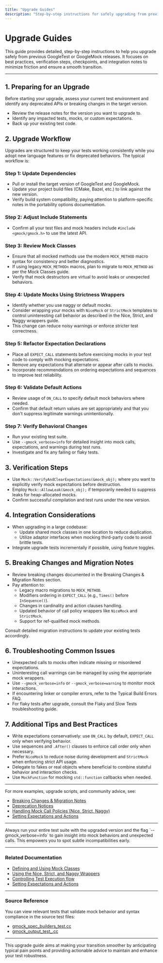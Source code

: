 ```yaml
---
title: "Upgrade Guides"
description: "Step-by-step instructions for safely upgrading from previous GoogleTest or GoogleMock releases. Includes checkpoints, verification steps, and integration notes for minimizing friction during upgrades."
---
```


# Upgrade Guides

This guide provides detailed, step-by-step instructions to help you upgrade safely from previous GoogleTest or GoogleMock releases. It focuses on best practices, verification steps, checkpoints, and integration notes to minimize friction and ensure a smooth transition.

---

## 1. Preparing for an Upgrade

Before starting your upgrade, assess your current test environment and identify any deprecated APIs or breaking changes in the target version.

- Review the release notes for the version you want to upgrade to.
- Identify any impacted tests, mocks, or custom expectations.
- Back up your existing test code.

## 2. Upgrade Workflow

Upgrades are structured to keep your tests working consistently while you adopt new language features or fix deprecated behaviors. The typical workflow is:

### Step 1: Update Dependencies

- Pull or install the target version of GoogleTest and GoogleMock.
- Update your project build files (CMake, Bazel, etc.) to link against the new version.
- Verify build system compatibility, paying attention to platform-specific notes in the portability options documentation.

### Step 2: Adjust Include Statements

- Confirm all your test files and mock headers include `#include <gmock/gmock.h>` to use the latest API.

### Step 3: Review Mock Classes

- Ensure that all mocked methods use the modern `MOCK_METHOD` macro syntax for consistency and better diagnostics.
- If using legacy `MOCK_METHODn` macros, plan to migrate to `MOCK_METHOD` as per the Mock Classes guide.
- Verify that mock destructors are virtual to avoid leaks or unexpected behaviors.

### Step 4: Update Mocks Using Strictness Wrappers

- Identify whether you use naggy or default mocks.
- Consider wrapping your mocks with `NiceMock` or `StrictMock` templates to control uninteresting call behavior as described in the Nice, Strict, and Naggy wrappers guide.
- This change can reduce noisy warnings or enforce stricter test correctness.

### Step 5: Refactor Expectation Declarations

- Place all `EXPECT_CALL` statements before exercising mocks in your test code to comply with mocking expectations.
- Remove any expectations that alternate or appear after calls to mocks.
- Incorporate recommendations on ordering expectations and sequences to improve test reliability.

### Step 6: Validate Default Actions

- Review usage of `ON_CALL` to specify default mock behaviors where needed.
- Confirm that default return values are set appropriately and that you don't suppress legitimate warnings unintentionally.

### Step 7: Verify Behavioral Changes

- Run your existing test suite.
- Use `--gmock_verbose=info` for detailed insight into mock calls, expectations, and warnings during test runs.
- Investigate and fix any failing or flaky tests.

## 3. Verification Steps

- Use `Mock::VerifyAndClearExpectations(&mock_obj);` where you want to explicitly verify mock expectations before destruction.
- Employ `Mock::AllowLeak(&mock_obj);` if temporarily needed to suppress leaks for heap-allocated mocks.
- Confirm successful compilation and test runs under the new version.

## 4. Integration Considerations

- When upgrading in a large codebase:
  - Update shared mock classes in one location to reduce duplication.
  - Utilize adaptor interfaces when mocking third-party code to avoid brittle tests.
- Integrate upgrade tests incrementally if possible, using feature toggles.

## 5. Breaking Changes and Migration Notes

- Review breaking changes documented in the Breaking Changes & Migration Notes section.
- Pay attention to:
  - Legacy macro migrations to `MOCK_METHOD`.
  - Modifiers ordering in `EXPECT_CALL` (e.g., `Times()` before `InSequence()`).
  - Changes in cardinality and action clauses handling.
  - Updated behavior of call policy wrappers like `NiceMock` and `StrictMock`.
  - Support for ref-qualified mock methods.

Consult detailed migration instructions to update your existing tests accordingly.

## 6. Troubleshooting Common Issues

- Unexpected calls to mocks often indicate missing or misordered expectations.
- Uninteresting call warnings can be managed by using the appropriate mock wrappers.
- Use `--gmock_verbose=info` or `--gmock_verbose=warning` to monitor mock interactions.
- If encountering linker or compiler errors, refer to the Typical Build Errors FAQ.
- For flaky tests after upgrade, consult the Flaky and Slow Tests troubleshooting guide.

## 7. Additional Tips and Best Practices

- Write expectations conservatively: use `ON_CALL` by default, `EXPECT_CALL` only when verifying behavior.
- Use sequences and `.After()` clauses to enforce call order only when necessary.
- Prefer `NiceMock` to reduce noise during development and `StrictMock` when enforcing strict API usage.
- Delegate to fakes or real objects where beneficial to combine stateful behavior and interaction checks.
- Use `MockFunction` for mocking `std::function` callbacks when needed.

---

For more examples, upgrade scripts, and community advice, see:

- [Breaking Changes & Migration Notes](../breaking-deprecations/breaking-changes)
- [Deprecation Notices](../breaking-deprecations/deprecation-notices)
- [Handling Mock Call Policies (Nice, Strict, Naggy)](../api-reference/mocking-apis/nice-strict-mocks)
- [Setting Expectations and Actions](../api-reference/mocking-apis/mock-expectations-actions)

---

<Callout title="Pro Tip">
Always run your entire test suite with the upgraded version and the flag `--gmock_verbose=info` to gain insight into mock behaviors and unexpected calls. This empowers you to spot subtle incompatibilities early.
</Callout>

---

### Related Documentation

- [Defining and Using Mock Classes](../api-reference/mocking-apis/mock-classes-methods)
- [Using the Nice, Strict, and Naggy Wrappers](../api-reference/mocking-apis/nice-strict-mocks)
- [Controlling Test Execution flow](../api-reference/core-testing-apis/test-execution-control)
- [Setting Expectations and Actions](../api-reference/mocking-apis/mock-expectations-actions)

---

### Source Reference

You can view relevant tests that validate mock behavior and syntax compliance in the source test files:
- [gmock_spec_builders_test.cc](https://github.com/google/googletest/blob/main/googlemock/test/gmock-spec-builders_test.cc)
- [gmock_output_test_.cc](https://github.com/google/googletest/blob/main/googlemock/test/gmock_output_test_.cc)

---

This upgrade guide aims at making your transition smoother by anticipating typical pain points and providing actionable advice to maintain and enhance your test robustness.
